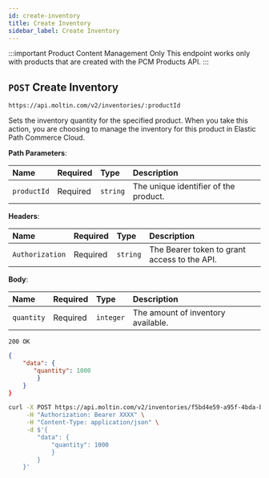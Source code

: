 ```yaml
---
id: create-inventory
title: Create Inventory
sidebar_label: Create Inventory
---
```


:::important Product Content Management Only
This endpoint works only with products that are created with the PCM Products API.
:::

## `POST` Create Inventory

```http
https://api.moltin.com/v2/inventories/:productId
```

Sets the inventory quantity for the specified product. When you take this action, you are choosing to manage the inventory for this product in Elastic Path Commerce Cloud.

<!--DOCUSAURUS_CODE_TABS-->

<!-- Request -->


**Path Parameters**:

| Name | Required | Type | Description |
| :--- | :--- | :--- | :--- |
| `productId` | Required | `string` | The unique identifier of the product. |

**Headers**:

| Name | Required | Type | Description |
| :--- | :--- | :--- | :--- |
| `Authorization` | Required | `string` | The Bearer token to grant access to the API. |

**Body**:

| Name | Required | Type      | Description |
| :--- | :--- |:----------| :--- |
| `quantity` | Required | `integer` | The amount of inventory available. |

<!-- Response -->

`200 OK`

```json
{
    "data": {
       "quantity": 1000
        }
    }
}
```

<!--END_DOCUSAURUS_CODE_TABS-->

<!--DOCUSAURUS_CODE_TABS-->

<!--cURL-->

```bash
curl -X POST https://api.moltin.com/v2/inventories/f5bd4e59-a95f-4bda-bfe6-0f34f47ac94b \
     -H "Authorization: Bearer XXXX" \
     -H "Content-Type: application/json" \
     -d $'{
        "data": {
            "quantity": 1000
            }
        }
    }'

```

<!--END_DOCUSAURUS_CODE_TABS-->

